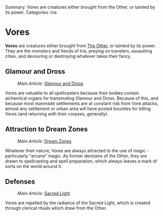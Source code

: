 Summary: Vores are creatures either brought from the Other, or tainted by its power.
Categories: iria

= Vores =

'''Vores''' are creatures either brought from [[The Other]], or tainted by its power.  They are the monsters and fiends of Iria, preying on travelers, assaulting cities, and devouring or destroying whatever takes their fancy.

{{GameRule|name=Vores|
rule=Vores aren't special sorts of monsters; the term refers to any sort of uncivilized monster.  Civilized "monsters", of course, are more politely known as the demihuman races - elves, dwarves, and the like.}}

== Glamour and Dross ==

:''Main Article:'' [[Glamour and Dross]]

Vores are valuable to all spellcasters because their bodies contain alchemical organs for transmuting Glamour and Dross.  Because of this, and because most manmade settlements are at constant risk from Vore attacks, almost any settlement or urban area will have posted bounties for killing Vores (and returning with their corpses, generally).

== Attraction to Dream Zones ==

:''Main Article:'' [[Dream Zones]]

Whatever their nature, Vores are always attracted to the use of magic - particularly "arcane" magic.  As former denizens of the Other, they are drawn to spellcasting and spell preparation, which always leaves a mark of sorts on the world around it.

== Defenses ==

:''Main Article:'' [[Sacred Light]]

Vores are repelled by the radiance of the Sacred Light, which is created through clerical rituals which draw from the Other.
